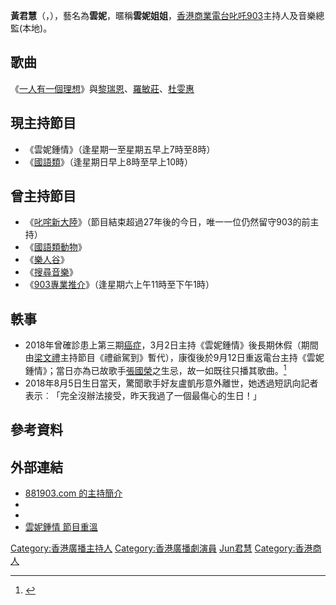 {{藝人 
|姓名 = 雲妮
|類型 = 節目主持
|圖片 = 
|圖片尺寸 = 
|圖片簡介 = 
|本名 = 黃君慧
|羅馬拼音 = 
|英文名 = Vani Wong
|暱稱 = 雲妮姐姐
|其他藝名 = 
|國籍 = 
|出生日期 = {{birth_date_and_age|1971|8|5}}
|出生地點 = 
|逝世日期 = 
|逝世地點 = 
|職業 = 電台節目主持人、音樂總監
|語言 = [[粵語|粵語]]、[[英語|英語]]、[[國語|國語]]
|教育程度 = 
|母校 = 
|宗教信仰 = 
|配偶 = 
|兒女 = 
|父母 = 
|親屬 = 
|音樂類型 = 
|演奏樂器 = 
|出道地點 = 
|出道日期 = 
|出道作 = 
|代表作 = 
|著名角色 = 
|活躍年代 = 
|唱片公司 = 
|經紀公司 = 
|網站 = 
|相關團體 = 
|IMDb = 
|獎項 = 
}}

'''黃君慧'''（{{lang-en|Vani Wong}}，{{bd|1971年|8月5日|||catIdx=Huang黃君慧}}），藝名為'''雲妮'''，暱稱'''雲妮姐姐'''，[[香港|香港]][[商業電台|商業電台]][[叱吒903|叱吒903]]主持人及音樂總監(本地)。

==歌曲==
《[[一人有一個理想|一人有一個理想]]》與[[黎瑞恩|黎瑞恩]]、[[羅敏莊|羅敏莊]]、[[杜雯惠|杜雯惠]]

==現主持節目==
*《雲妮鍾情》（逢星期一至星期五早上7時至8時）
*《[[國語類|國語類]]》（逢星期日早上8時至早上10時）

==曾主持節目==
*《[[叱咤新大陸|叱咤新大陸]]》（節目結束超過27年後的今日，唯一一位仍然留守903的前主持）
*《[[國語類動物|國語類動物]]》
*《[[樂人谷|樂人谷]]》
*《[[搜尋音樂|搜尋音樂]]》
*《[[903專業推介|903專業推介]]》（逢星期六上午11時至下午1時）

==軼事==
*2018年曾確診患上第三期[[癌症|癌症]]，3月2日主持《雲妮鍾情》後長期休假（期間由[[梁文禮|梁文禮]]主持節目《禮爺駕到》暫代），康復後於9月12日重返電台主持《雲妮鍾情》；當日亦為已故歌手[[張國榮|張國榮]]之生忌，故一如既往只播其歌曲。<ref>{{Cite news|url=http://www.881903.com/Page/ZH-TW/Pro903_02.aspx|title=雲妮鍾情|author=叱咤903|date=2018-09-12|accessdate=2018-09-12|archive-date=2019-12-02|archive-url=https://web.archive.org/web/20191202185230/https://www.881903.com/Page/ZH-TW/Pro903_02.aspx|dead-url=yes}}</ref>
*2018年8月5日生日當天，驚聞歌手好友盧凱彤意外離世，她透過短訊向記者表示︰「完全沒辦法接受，昨天我過了一個最傷心的生日！」

==參考資料==
{{Reflist}}

==外部連結==
*[http://www.881903.com/Page/ZH-TW/DJ903_5.aspx 881903.com 的主持簡介] {{Wayback|url=http://www.881903.com/Page/ZH-TW/DJ903_5.aspx |date=20191203140931 }}
*{{facebook|vani.wong.12}}
*{{instagram|vanijerjer}}
*[https://our903.blogspot.com/p/blog-page.html?m=1 雲妮鍾情 節目重溫]

{{HK-enter-bio-stub}}
{{叱咤903DJ}}

{{DEFAULTSORT:Huang黃君慧}}
[[Category:香港廣播主持人|Category:香港廣播主持人]]
[[Category:香港廣播劇演員|Category:香港廣播劇演員]]
[[Category:黃姓|Jun君慧]]
[[Category:香港商人|Category:香港商人]]